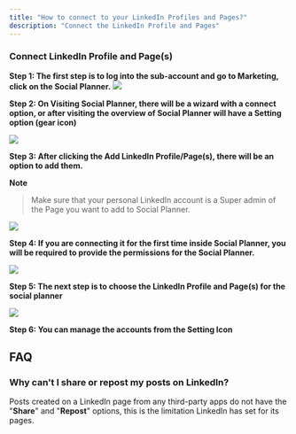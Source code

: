 ```yaml
---
title: "How to connect to your LinkedIn Profiles and Pages?"
description: "Connect the LinkedIn Profile and Pages"
---
```


### Connect LinkedIn Profile and Page(s)

**Step 1: The first step is to log into the sub-account and go to  Marketing, click on the  Social Planner.**
![](https://s3.amazonaws.com/cdn.freshdesk.com/data/helpdesk/attachments/production/48228183050/original/ayjYr0pU-zR8jZ_Xn62FdNa4p7Fdp2IiYg.jpeg?1653463965)

**Step 2:  On Visiting Social Planner, there will be a wizard with a connect option, or after visiting the overview of Social Planner will have a Setting option (gear icon)**

![](https://s3.amazonaws.com/cdn.freshdesk.com/data/helpdesk/attachments/production/48228183049/original/rcjHMQzFjRujzQe8FLd3CewFR9eQMtjeHQ.png?1653463965)

**Step 3: After clicking the Add LinkedIn Profile/Page(s), there will be an option to add them.**

**Note**
>Make sure that your personal LinkedIn account is a Super admin of the Page you want to add to Social Planner.

![](https://s3.amazonaws.com/cdn.freshdesk.com/data/helpdesk/attachments/production/48228183051/original/7N8PK_S_BGwrdrEglSRIoBLY0RSmsIafZw.jpeg?1653463966)

**Step 4: If you are connecting it for the first time inside Social Planner, you will be required to provide the permissions for the Social Planner.**

![](https://s3.amazonaws.com/cdn.freshdesk.com/data/helpdesk/attachments/production/48228183054/original/cg763FqSNjcr_voudor_x4mDSAzs22hIlw.jpeg?1653463966)

**Step 5: The next step is to choose the LinkedIn Profile and Page(s) for the social planner**

![](https://s3.amazonaws.com/cdn.freshdesk.com/data/helpdesk/attachments/production/48228183052/original/dYE-BQXKnDSFZSr713fKO0PpbZioeLmFyg.png?1653463966)

**Step 6:  You can manage the accounts from the Setting Icon**

## FAQ

### Why can't I share or repost my posts on LinkedIn?

Posts created on a LinkedIn page from any third-party apps do not have the "**Share**" and "**Repost**" options, this is the limitation LinkedIn has set for its pages.